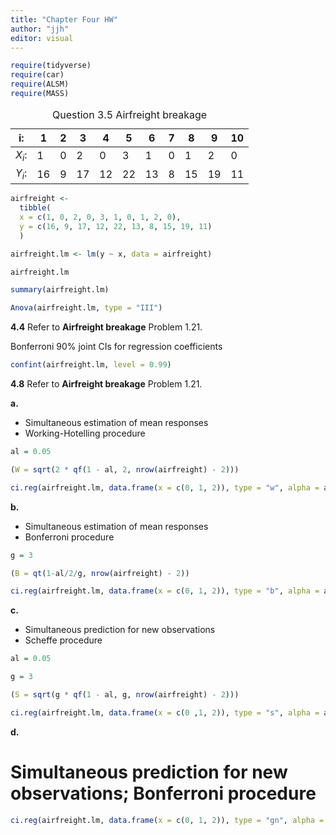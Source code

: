 ```yaml
---
title: "Chapter Four HW"
author: "jjh"
editor: visual
---
```


```r
require(tidyverse)
require(car)
require(ALSM)
require(MASS)
```

| i:       | 1   | 2   | 3   | 4   | 5   | 6   | 7   | 8   | 9   | 10  |
|----------|-----|-----|-----|-----|-----|-----|-----|-----|-----|-----|
| $X_{i}$: | 1   | 0   | 2   | 0   | 3   | 1   | 0   | 1   | 2   | 0   |
| $Y_{i}$: | 16  | 9   | 17  | 12  | 22  | 13  | 8   | 15  | 19  | 11  |

: Question 3.5 Airfreight breakage

```r
airfreight <-
  tibble(
  x = c(1, 0, 2, 0, 3, 1, 0, 1, 2, 0),
  y = c(16, 9, 17, 12, 22, 13, 8, 15, 19, 11)
  )
```

```r
airfreight.lm <- lm(y ~ x, data = airfreight)
```

```r
airfreight.lm
```

```r
summary(airfreight.lm)
```

```r
Anova(airfreight.lm, type = "III")
```

**4.4** Refer to **Airfreight breakage** Problem 1.21.

Bonferroni 90% joint CIs for regression coefficients

```r
confint(airfreight.lm, level = 0.99)
```

**4.8** Refer to **Airfreight breakage** Problem 1.21.

**a.**

-   Simultaneous estimation of mean responses
-   Working-Hotelling procedure

```r
al = 0.05

(W = sqrt(2 * qf(1 - al, 2, nrow(airfreight) - 2)))

ci.reg(airfreight.lm, data.frame(x = c(0, 1, 2)), type = "w", alpha = al)
```

**b.**

-   Simultaneous estimation of mean responses
-   Bonferroni procedure

```r
g = 3

(B = qt(1-al/2/g, nrow(airfreight) - 2))

ci.reg(airfreight.lm, data.frame(x = c(0, 1, 2)), type = "b", alpha = al)
```

**c.**

-   Simultaneous prediction for new observations
-   Scheffe procedure

```r
al = 0.05

g = 3

(S = sqrt(g * qf(1 - al, g, nrow(airfreight) - 2)))

ci.reg(airfreight.lm, data.frame(x = c(0 ,1, 2)), type = "s", alpha = al)
```

**d.**

# Simultaneous prediction for new observations; Bonferroni procedure

```r
ci.reg(airfreight.lm, data.frame(x = c(0, 1, 2)), type = "gn", alpha = al)
```
